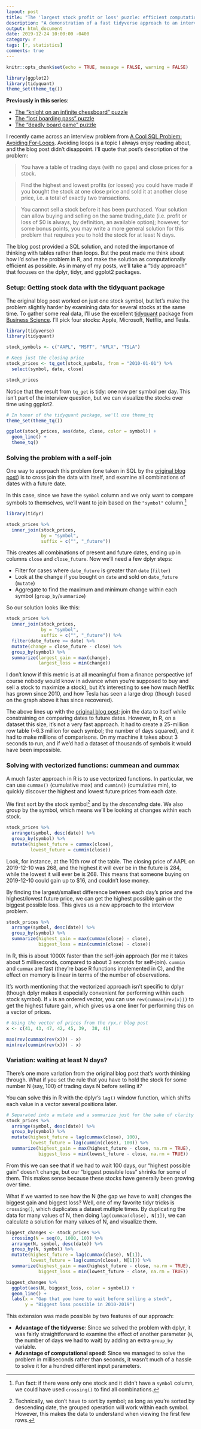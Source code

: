 ```yaml
---
layout: post
title: "The 'largest stock profit or loss' puzzle: efficient computation in R"
description: "A demonstration of a fast tidyverse approach to an interview problem."
output: html_document
date: 2019-12-24 10:00:00 -0400
category: r
tags: [r, statistics]
comments: true
---
```


```r
knitr::opts_chunk$set(echo = TRUE, message = FALSE, warning = FALSE)

library(ggplot2)
library(tidyquant)
theme_set(theme_tq())
```

**Previously in this series**:

* [The "knight on an infinite chessboard" puzzle](http://varianceexplained.org/r/knight-chess/)
* [The "lost boarding pass" puzzle](http://varianceexplained.org/r/boarding-pass-simulation/)
* [The "deadly board game" puzzle](http://varianceexplained.org/r/board-game-simulation/)

I recently came across an interview problem from [A Cool SQL Problem: Avoiding For-Loops
](https://ryxcommar.com/2019/08/05/a-cool-sql-problem-avoiding-for-loops/). Avoiding loops is a topic I always enjoy reading about, and the blog post didn't disappoint. I'll quote that post's description of the problem:

> You have a table of trading days (with no gaps) and close prices for a stock.

> Find the highest and lowest profits (or losses) you could have made if you bought the stock at one close price and sold it at another close price, i.e. a total of exactly two transactions.

> You cannot sell a stock before it has been purchased. Your solution can allow buying and selling on the same trading_date (i.e. profit or loss of $0 is always, by definition, an available option); however, for some bonus points, you may write a more general solution for this problem that requires you to hold the stock for at least N days.

The blog post provided a SQL solution, and noted the importance of thinking with tables rather than loops. But the post made me think about how I'd solve the problem in R, and make the solution as computationally efficient as possible. As in many of my posts, we’ll take a “tidy approach” that focuses on the dplyr, tidyr, and ggplot2 packages.

### Setup: Getting stock data with the tidyquant package

The original blog post worked on just one stock symbol, but let's make the problem slightly harder by examining data for several stocks at the same time. To gather some real data, I'll use the excellent [tidyquant](https://github.com/business-science/tidyquant) package from [Business Science](https://www.business-science.io/). I'll pick four stocks: Apple, Microsoft, Netflix, and Tesla.

```r
library(tidyverse)
library(tidyquant)

stock_symbols <- c("AAPL", "MSFT", "NFLX", "TSLA")

# Keep just the closing price
stock_prices <- tq_get(stock_symbols, from = "2010-01-01") %>%
  select(symbol, date, close)

stock_prices
```

Notice that the result from `tq_get` is tidy: one row per symbol per day. This isn't part of the interview question, but we can visualize the stocks over time using ggplot2.

```r
# In honor of the tidyquant package, we'll use theme_tq
theme_set(theme_tq())

ggplot(stock_prices, aes(date, close, color = symbol)) +
  geom_line() +
  theme_tq()
```

### Solving the problem with a self-join

One way to approach this problem (one taken in SQL by the [original blog post](https://ryxcommar.com/2019/08/05/a-cool-sql-problem-avoiding-for-loops/)) is to cross join the data with itself, and examine all combinations of dates with a future date.

In this case, since we have the `symbol` column and we only want to compare symbols to themselves, we'll want to join based on the `"symbol"` column.[^crossing]

```r
library(tidyr)

stock_prices %>%
  inner_join(stock_prices,
             by = "symbol",
             suffix = c("", "_future"))
```

This creates all combinations of present and future dates, ending up in columns `close` and `close_future`. Now we'll need a few dplyr steps:

* Filter for cases where `date_future` is greater than `date` (`filter`)
* Look at the change if you bought on `date` and sold on `date_future` (`mutate`)
* Aggregate to find the maximum and minimum change within each symbol (`group_by`/`summarize`)

So our solution looks like this:

```r
stock_prices %>%
  inner_join(stock_prices,
             by = "symbol",
             suffix = c("", "_future")) %>%
  filter(date_future >= date) %>%
  mutate(change = close_future - close) %>%
  group_by(symbol) %>%
  summarize(largest_gain = max(change),
            largest_loss = min(change))
```

I don't know if this metric is at all meaningful from a finance perspective (of course nobody would know in advance when you're supposed to buy and sell a stock to maximize a stock), but it's interesting to see how much Netflix has grown since 2010, and how Tesla has seen a large drop (though based on the graph above it has since recovered).

The above lines up with the [original blog post](https://ryxcommar.com/2019/08/05/a-cool-sql-problem-avoiding-for-loops/): join the data to itself while constraining on comparing dates to future dates. However, in R, on a dataset this size, it's not a very fast approach. It had to create a 25-million row table (~6.3 million for each symbol; the number of days squared), and it had to make millions of comparisons. On my machine it takes about 3 seconds to run, and if we'd had a dataset of thousands of symbols it would have been impossible.

### Solving with vectorized functions: cummean and cummax

A much faster approach in R is to use vectorized functions. In particular, we can use `cummax()` (cumulative max) and `cummin()` (cumulative min), to quickly discover the highest and lowest future prices from each date.

We first sort by the stock symbol[^sortsymbol] and by the *descending* date. We also group by the symbol, which means we'll be looking at changes within each stock.

```r
stock_prices %>%
  arrange(symbol, desc(date)) %>%
  group_by(symbol) %>%
  mutate(highest_future = cummax(close),
         lowest_future = cummin(close))
```

Look, for instance, at the 10th row of the table. The closing price of AAPL on 2019-12-10 was 268, and the highest it will ever be in the future is 284, while the lowest it will ever be is 268. This means that someone buying on 2019-12-10 could gain up to $16, and couldn't lose money.

By finding the largest/smallest difference between each day's price and the highest/lowest future price, we can get the highest possible gain or the biggest possible loss. This gives us a new approach to the interview problem.

```r
stock_prices %>%
  arrange(symbol, desc(date)) %>%
  group_by(symbol) %>%
  summarize(highest_gain = max(cummax(close) - close),
            biggest_loss = min(cummin(close) - close))
```

In R, this is about 1000X faster than the self-join approach (for me it takes about 5 milliseconds, compared to about 3 seconds for self-join). `cummin` and `cummax` are fast (they're base R functions implemented in C), and the effect on memory is linear in terms of the number of observations.

It's worth mentioning that the vectorized approach isn't specific to dplyr (though dplyr makes it especially convenient for performing within each stock symbol). If `x` is an ordered vector, you can use `rev(cummax(rev(x)))` to get the highest future gain, which gives us a one liner for performing this on a vector of prices.

```r
# Using the vector of prices from the ryx,r blog post
x <- c(41, 43, 47, 42, 45, 39,  38, 41)

max(rev(cummax(rev(x))) - x)
min(rev(cummin(rev(x))) - x)
```

### Variation: waiting at least N days?

There's one more variation from the original blog post that's worth thinking through. What if you set the rule that you have to hold the stock for some number N (say, 100) of trading days N before selling it?

You can solve this in R with the dplyr's `lag()` window function, which shifts each value in a vector several positions later.

```r
# Separated into a mutate and a summarize just for the sake of clarity
stock_prices %>%
  arrange(symbol, desc(date)) %>%
  group_by(symbol) %>%
  mutate(highest_future = lag(cummax(close), 100),
         lowest_future = lag(cummin(close), 100)) %>%
  summarize(highest_gain = max(highest_future - close, na.rm = TRUE),
            biggest_loss = min(lowest_future - close, na.rm = TRUE))
```

From this we can see that if we had to wait 100 days, our "highest possible gain" doesn't change, but our "biggest possible loss" shrinks for some of them. This makes sense because these stocks have generally been growing over time.

What if we wanted to see how the N (the gap we have to wait) changes the biggest gain and biggest loss? Well, one of my favorite tidyr tricks is `crossing()`, which duplicates a dataset multiple times. By duplicating the data for many values of N, then doing `lag(cummax(close), N[1])`, we can calculate a solution for many values of N, and visualize them.

```r
biggest_changes <- stock_prices %>%
  crossing(N = seq(0, 1000, 10)) %>%
  arrange(N, symbol, desc(date)) %>%
  group_by(N, symbol) %>%
  mutate(highest_future = lag(cummax(close), N[1]),
         lowest_future = lag(cummin(close), N[1])) %>%
  summarize(highest_gain = max(highest_future - close, na.rm = TRUE),
            biggest_loss = min(lowest_future - close, na.rm = TRUE))

biggest_changes %>%
  ggplot(aes(N, biggest_loss, color = symbol)) +
  geom_line() +
  labs(x = "Gap that you have to wait before selling a stock",
       y = "Biggest loss possible in 2010-2019")
```

This extension was made possible by two features of our approach:

* **Advantage of the tidyverse**: Since we solved the problem with dplyr, it was fairly straightforward to examine the effect of another parameter (`N`, the number of days we had to wait) by adding an extra `group_by` variable.
* **Advantage of computational speed**: Since we managed to solve the problem in milliseconds rather than seconds, it wasn't much of a hassle to solve it for a hundred different input parameters.

[^crossing]: Fun fact: if there were only one stock and it didn't have a `symbol` column, we could have used `crossing()` to find all combinations.
[^sortsymbol]: Technically, we don't have to sort by symbol; as long as you're sorted by descending date, the grouped operation will work within each symbol. However, this makes the data to understand when viewing the first few rows.